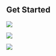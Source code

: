 

## Get Started

<Row>


<Column colLg={4} colMd={4} noGutterMdLeft>
<ArticleCard
    color="dark"
    title="Guides"
    subTitle="Read the Getting Started guide and get your first app running"
    href="/getting-started/overview"
    >

![](resources/images/hacktoberfest.png)

</ArticleCard>

</Column>

<Column colLg={4} colMd={4} noGutterMdLeft>
<ArticleCard
    color="dark"
    title="Installation"
    subTitle="Read the installation guides to help get your environment setup"
    href="/admin/overview"
    >

![](resources/images/v10.7-release.png)

</ArticleCard>
</Column>
<Column colLg={4} colMd={4} noGutterMdLeft>
<ArticleCard
    color="dark"
    title="Starter Kits Templates"
    subTitle="Get some code to get your started"
    href="/starterkits/overview"
    >

![](/resources/images/because-colors.png)

</ArticleCard>
</Column>
</Row>


